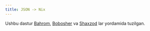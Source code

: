 ```yaml
---
title: JSON -> Nix
---
```



<JSON2Nix />

Ushbu dastur [Bahrom](https://t.me/bahr0m04), [Bobosher](https://t.me/boboshernotes) va [Shaxzod](https://t.me/shakhzodme) lar yordamida tuzilgan.
